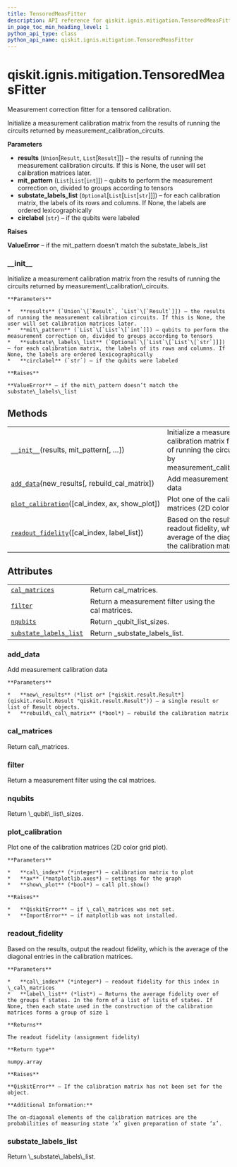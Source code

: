 ```yaml
---
title: TensoredMeasFitter
description: API reference for qiskit.ignis.mitigation.TensoredMeasFitter
in_page_toc_min_heading_level: 1
python_api_type: class
python_api_name: qiskit.ignis.mitigation.TensoredMeasFitter
---
```


<span id="qiskit-ignis-mitigation-tensoredmeasfitter" />

# qiskit.ignis.mitigation.TensoredMeasFitter

<Class id="qiskit.ignis.mitigation.TensoredMeasFitter" isDedicatedPage={true} github="https://github.com/qiskit-community/qiskit-ignis/tree/stable/0.6/qiskit/ignis/mitigation/measurement/fitters.py" signature="TensoredMeasFitter(results, mit_pattern, substate_labels_list=None, circlabel='')" modifiers="class">
  Measurement correction fitter for a tensored calibration.

  Initialize a measurement calibration matrix from the results of running the circuits returned by measurement\_calibration\_circuits.

  **Parameters**

  *   **results** (`Union`\[`Result`, `List`\[`Result`]]) – the results of running the measurement calibration circuits. If this is None, the user will set calibration matrices later.
  *   **mit\_pattern** (`List`\[`List`\[`int`]]) – qubits to perform the measurement correction on, divided to groups according to tensors
  *   **substate\_labels\_list** (`Optional`\[`List`\[`List`\[`str`]]]) – for each calibration matrix, the labels of its rows and columns. If None, the labels are ordered lexicographically
  *   **circlabel** (`str`) – if the qubits were labeled

  **Raises**

  **ValueError** – if the mit\_pattern doesn’t match the substate\_labels\_list

  ### \_\_init\_\_

  <Function id="qiskit.ignis.mitigation.TensoredMeasFitter.__init__" signature="__init__(results, mit_pattern, substate_labels_list=None, circlabel='')">
    Initialize a measurement calibration matrix from the results of running the circuits returned by measurement\_calibration\_circuits.

    **Parameters**

    *   **results** (`Union`\[`Result`, `List`\[`Result`]]) – the results of running the measurement calibration circuits. If this is None, the user will set calibration matrices later.
    *   **mit\_pattern** (`List`\[`List`\[`int`]]) – qubits to perform the measurement correction on, divided to groups according to tensors
    *   **substate\_labels\_list** (`Optional`\[`List`\[`List`\[`str`]]]) – for each calibration matrix, the labels of its rows and columns. If None, the labels are ordered lexicographically
    *   **circlabel** (`str`) – if the qubits were labeled

    **Raises**

    **ValueError** – if the mit\_pattern doesn’t match the substate\_labels\_list
  </Function>

  ## Methods

  |                                                                                                                                                                                 |                                                                                                                                      |
  | ------------------------------------------------------------------------------------------------------------------------------------------------------------------------------- | ------------------------------------------------------------------------------------------------------------------------------------ |
  | [`__init__`](#qiskit.ignis.mitigation.TensoredMeasFitter.__init__ "qiskit.ignis.mitigation.TensoredMeasFitter.__init__")(results, mit\_pattern\[, …])                           | Initialize a measurement calibration matrix from the results of running the circuits returned by measurement\_calibration\_circuits. |
  | [`add_data`](#qiskit.ignis.mitigation.TensoredMeasFitter.add_data "qiskit.ignis.mitigation.TensoredMeasFitter.add_data")(new\_results\[, rebuild\_cal\_matrix])                 | Add measurement calibration data                                                                                                     |
  | [`plot_calibration`](#qiskit.ignis.mitigation.TensoredMeasFitter.plot_calibration "qiskit.ignis.mitigation.TensoredMeasFitter.plot_calibration")(\[cal\_index, ax, show\_plot]) | Plot one of the calibration matrices (2D color grid plot).                                                                           |
  | [`readout_fidelity`](#qiskit.ignis.mitigation.TensoredMeasFitter.readout_fidelity "qiskit.ignis.mitigation.TensoredMeasFitter.readout_fidelity")(\[cal\_index, label\_list])    | Based on the results, output the readout fidelity, which is the average of the diagonal entries in the calibration matrices.         |

  ## Attributes

  |                                                                                                                                                              |                                                     |
  | ------------------------------------------------------------------------------------------------------------------------------------------------------------ | --------------------------------------------------- |
  | [`cal_matrices`](#qiskit.ignis.mitigation.TensoredMeasFitter.cal_matrices "qiskit.ignis.mitigation.TensoredMeasFitter.cal_matrices")                         | Return cal\_matrices.                               |
  | [`filter`](#qiskit.ignis.mitigation.TensoredMeasFitter.filter "qiskit.ignis.mitigation.TensoredMeasFitter.filter")                                           | Return a measurement filter using the cal matrices. |
  | [`nqubits`](#qiskit.ignis.mitigation.TensoredMeasFitter.nqubits "qiskit.ignis.mitigation.TensoredMeasFitter.nqubits")                                        | Return \_qubit\_list\_sizes.                        |
  | [`substate_labels_list`](#qiskit.ignis.mitigation.TensoredMeasFitter.substate_labels_list "qiskit.ignis.mitigation.TensoredMeasFitter.substate_labels_list") | Return \_substate\_labels\_list.                    |

  ### add\_data

  <Function id="qiskit.ignis.mitigation.TensoredMeasFitter.add_data" signature="add_data(new_results, rebuild_cal_matrix=True)">
    Add measurement calibration data

    **Parameters**

    *   **new\_results** (*list or* [*qiskit.result.Result*](qiskit.result.Result "qiskit.result.Result")) – a single result or list of Result objects.
    *   **rebuild\_cal\_matrix** (*bool*) – rebuild the calibration matrix
  </Function>

  ### cal\_matrices

  <Attribute id="qiskit.ignis.mitigation.TensoredMeasFitter.cal_matrices">
    Return cal\_matrices.
  </Attribute>

  ### filter

  <Attribute id="qiskit.ignis.mitigation.TensoredMeasFitter.filter">
    Return a measurement filter using the cal matrices.
  </Attribute>

  ### nqubits

  <Attribute id="qiskit.ignis.mitigation.TensoredMeasFitter.nqubits">
    Return \_qubit\_list\_sizes.
  </Attribute>

  ### plot\_calibration

  <Function id="qiskit.ignis.mitigation.TensoredMeasFitter.plot_calibration" signature="plot_calibration(cal_index=0, ax=None, show_plot=True)">
    Plot one of the calibration matrices (2D color grid plot).

    **Parameters**

    *   **cal\_index** (*integer*) – calibration matrix to plot
    *   **ax** (*matplotlib.axes*) – settings for the graph
    *   **show\_plot** (*bool*) – call plt.show()

    **Raises**

    *   **QiskitError** – if \_cal\_matrices was not set.
    *   **ImportError** – if matplotlib was not installed.
  </Function>

  ### readout\_fidelity

  <Function id="qiskit.ignis.mitigation.TensoredMeasFitter.readout_fidelity" signature="readout_fidelity(cal_index=0, label_list=None)">
    Based on the results, output the readout fidelity, which is the average of the diagonal entries in the calibration matrices.

    **Parameters**

    *   **cal\_index** (*integer*) – readout fidelity for this index in \_cal\_matrices
    *   **label\_list** (*list*) – Returns the average fidelity over of the groups f states. In the form of a list of lists of states. If None, then each state used in the construction of the calibration matrices forms a group of size 1

    **Returns**

    The readout fidelity (assignment fidelity)

    **Return type**

    numpy.array

    **Raises**

    **QiskitError** – If the calibration matrix has not been set for the object.

    **Additional Information:**

    The on-diagonal elements of the calibration matrices are the probabilities of measuring state ‘x’ given preparation of state ‘x’.
  </Function>

  ### substate\_labels\_list

  <Attribute id="qiskit.ignis.mitigation.TensoredMeasFitter.substate_labels_list">
    Return \_substate\_labels\_list.
  </Attribute>
</Class>

